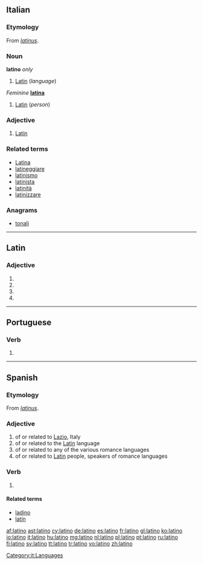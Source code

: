 {{also|Latino|latino-}}
==Italian==

===Etymology===
From {{etyl|la|it}} ''[[latinus]]''.

===Noun===
'''latino''' {{m|s}} ''only''

# [[Latin]] (''language'')

{{it-noun|latin|m|o|i}} ''Feminine'' '''[[latina]]'''

# [[Latin]] (''person'')

===Adjective===
{{it-adj|latin}}

# [[Latin]]

===Related terms===
* [[Latina]]
* [[latineggiare]]
* [[latinismo]]
* [[latinista]]
* [[latinità]]
* [[latinizzare]]

===Anagrams===
* [[tonali#Italian|tonali]]

[[Category:it:Languages]]

----

==Latin==

===Adjective===
{{la-adj-form|latīnō}}

# {{inflection of|latinus|latīnus|dat|m|s|lang=la}}
# {{inflection of|latinus|latīnus|dat|n|s|lang=la}}
# {{inflection of|latinus|latīnus|abl|m|s|lang=la}}
# {{inflection of|latinus|latīnus|abl|n|p|lang=la}}

----

==Portuguese==

===Verb===
{{pt-verb form}}

# {{pt-verb form of|latinar|ar|indicative|present|singular|first}}

----

==Spanish==

===Etymology===
From {{etyl|la|es}} ''[[latinus]]''.

===Adjective===
{{es-adj|feminine=latina}}

# of or related to [[Lazio]], Italy
# of or related to the [[Latin]] language
# of or related to any of the various romance languages
# of or related to [[Latin]] people, speakers of romance languages

===Verb===
{{es-verb-form|latinar}}

# {{es-verb form of|ending=ar|mood=indicative|tense=present|pers=1|number=singular|[[latinar]]}}

====Related terms====
* [[ladino]]
* [[latín]]

[[af:latino]]
[[ast:latino]]
[[cy:latino]]
[[de:latino]]
[[es:latino]]
[[fr:latino]]
[[gl:latino]]
[[ko:latino]]
[[io:latino]]
[[it:latino]]
[[hu:latino]]
[[mg:latino]]
[[nl:latino]]
[[pl:latino]]
[[pt:latino]]
[[ru:latino]]
[[fi:latino]]
[[sv:latino]]
[[tt:latino]]
[[tr:latino]]
[[vo:latino]]
[[zh:latino]]